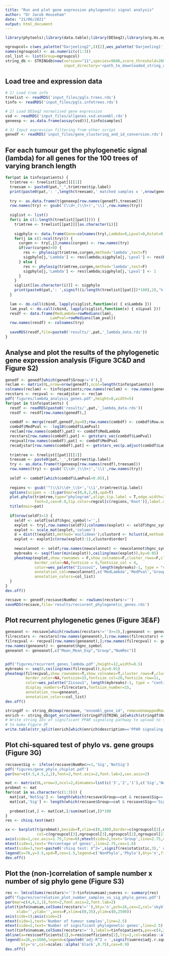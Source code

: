 ```yaml
---
title: "Run and plot gene expression phylogenetic signal analysis"
author: "Dr Jacob Househam"
date: "21/06/2021"
output: html_document
---
```


```r
library(phytools);library(data.table);library(DESeq2);library(org.Hs.eg.db);library(phangorn);library(wesanderson);library(pheatmap);library(STRINGdb);library(metap);library(clusterProfiler);library(stringr)
```

```r
ngroupcol= c(wes_palette("Darjeeling2",5)[2],wes_palette('Darjeeling1',5)[2],wes_palette('FantasticFox1',5)[5])
names(ngroupcol) <- as.numeric(c(1:3))
col_list <- list(Group=ngroupcol)
string_db <- STRINGdb$new(version="11",species=9606,score_threshold=200,
                          input_directory='<path_to_downloaded_string_db_database>')
```

## Load tree and expression data
```r
# 1) Load tree info
treelist <- readRDS('input_files/pgls.trees.rds')
tinfo <- readRDS('input_files/pgls.infotrees.rds')

# 2) Load DESeq2 normalised gene expression
vsd <- readRDS('input_files/allgenes.vsd.ensembl.rds')
geneexp <- as.data.frame(assay(vsd))[,tinfo$samples]

# 3) Input expression filtering from other script
genedf <- readRDS('input_files/gene_clustering_and_id_conversion.rds')
```

## For each tumour get the phylogenetic signal (lambda) for all genes for the 100 trees of varying branch length
```r
for(pat in tinfo$patients) {
  trimtree <- treelist[[pat]][[1]]
  treesam <- paste0(pat,"_",trimtree$tip.label)
  print(paste0(pat,': ',length(treesam),' matched samples x ',nrow(genedf),' genes'))
  
  try <- as.data.frame(t(geneexp[row.names(genedf),treesam]))
  row.names(try) <- gsub('C\\d+_(\\S+)','\\1',row.names(try))
  
  siglist <- list()
  for(i in c(1:length(treelist[[pat]]))) {
    trimtree <- treelist[[pat]][[as.character(i)]]
    
    sigphylo <- data.frame(Gene=colnames(try),Lambda=0,Lpval=0,Kstat=0,Kpval=0)
    for(j in c(1:ncol(try))) {
      curgen <- try[,j];names(curgen) <- row.names(try)
      if(var(curgen)>0) {
        res <- phylosig(trimtree,curgen,method='lambda',test=T)
        sigphylo[j,'Lambda'] <- res$lambda;sigphylo[j,'Lpval'] <- res$P
      } else {
        res <- phylosig(trimtree,curgen,method='lambda',test=F)
        sigphylo[j,'Lambda'] <- res$lambda;sigphylo[j,'Lpval'] <- 1
      }
    }
    siglist[[as.character(i)]] <- sigphylo
    print(paste0(pat,': ',signif((i/length(treelist[[pat]])*100),2),'%'))
  }
  
  lam <- do.call(cbind, lapply(siglist,function(x) { x$Lambda }))
  lam_pval <- do.call(cbind, lapply(siglist,function(x) { x$Lpval }))
  resdf <- data.frame(MedLambda=rowMedians(lam),
                    LamPval=rowMedians(lam_pval))
  row.names(resdf) <- colnames(try)
  
  saveRDS(resdf,file=paste0('results/',pat,'_lambda_data.rds'))
}
```

## Analyse and plot the results of the phylogenetic gene expression analysis (Figure 3C&D and Figure S2)
```r
genedf <- genedf[which(genedf$Group!='4'),]
reclam <- matrix(0L,nrow=nrow(genedf),ncol=length(tinfo$patients))
colnames(reclam) <- tinfo$patients;row.names(reclam) <- row.names(genedf)
recstars <- recpval <- recadjstar <- reclam
pdf('figures/lambda_analysis_genes.pdf',height=8,width=5)
for(pat in tinfo$patients) {
  resdf <- readRDS(paste0('results/',pat,'_lambda_data.rds'))
  resdf <- resdf[row.names(genedf),]
  
  combdf <- merge(resdf,genedf,by=0);row.names(combdf) <- combdf$Row.names
  combdf$MedPval <- -log10(combdf$LamPval)
  reclam[row.names(combdf),pat] <- combdf$MedLambda
  recstars[row.names(combdf),pat] <- getstars_vec(combdf$LamPval)
  recpval[row.names(combdf),pat] <- combdf$MedPval
  recadjstar[row.names(combdf),pat] <- getstars_vec(p.adjust(combdf$LamPval,method='fdr'))
  
  trimtree <- treelist[[pat]][[1]]
  treesam <- paste0(pat,'_',trimtree$tip.label)
  try <- as.data.frame(t(geneexp[row.names(resdf),treesam]))
  row.names(try) <- gsub('C\\d+_(\\S+)','\\1',row.names(try))
  
  seldf <- combdf[which(combdf$LamPval<0.05),]
  
  regions <- gsub('^(\\S)\\d+_\\S+','\\1',trimtree$tip.label)
  options(scipen = -1);par(mar=c(0,0,2,0),xpd=T)
  plot.phylo(trimtree,type="phylogram",align.tip.label = T,edge.width=3,
             font=2,cex=0.9,tip.color=regcol[c(regions,'Root')],label.offset=20)
  title(main=pat)
  
  if(nrow(seldf)>1) {
    seldf <- seldf[seldf$hgnc_symbol!='',]
    explot <- try[,row.names(seldf)];colnames(explot) <- seldf$hgnc_symbol
    explot <- scale_mat(explot,'column')
    d = dist(t(explot),method='euclidean');clustord <- hclust(d,method='complete')
    explot <- explot[c(nrow(explot):1),clustord$order]
    
    newcolannot <- seldf;row.names(newcolannot) <- newcolannot$hgnc_symbol
    mybreaks <- seq(floor(min(explot)),ceiling(max(explot)),by=0.05)
    pheatmap(explot,show_rownames = F,show_colnames=F,cluster_rows=F,cluster_cols=F,treeheight_col=0,
             border_color=NA,fontsize = 6,fontsize_col = 4,
             color=wes_palette("Zissou1", length(mybreaks)-1, type = "continuous"),breaks=mybreaks,
             annotation_col=newcolannot[,c('MedLambda','MedPval','Group')],
             annotation_colors=col_list)
  }
}
dev.off()

recsave <- genedf;recsave$NumRec <- rowSums(recstars!='')
saveRDS(recsave,file='results/reccurent_phylogenetic_genes.rds')
```

## Plot recurrent phylogenetic genes (Figure 3E&F)
```r
geneanot <- recsave[which(rowSums(recstars!='')>=3),];geneanot <- geneanot[order(geneanot$NumRec,decreasing=T),]
filrecstars <- recstars[row.names(geneanot),];row.names(filrecstars) <- geneanot$hgnc_symbol
filrecpval <- recpval[row.names(geneanot),];row.names(filrecpval) <- geneanot$hgnc_symbol
row.names(geneanot) <- geneanot$hgnc_symbol
geneanot <- geneanot[,c("Mean_Mean_Exp","Group","NumRec")]


pdf('figures/recurrent_genes_lambda.pdf',height=12,width=8.5)
mybreaks <- seq(0,ceiling(max(filrecpval)),by=0.01)
pheatmap(filrecpval,show_rownames=T,show_colnames=T,cluster_rows=F,cluster_cols=T,
         border_color=NA,fontsize=15,fontsize_col=20,fontsize_row=11,
         color=wes_palette("Zissou1", length(mybreaks)-1, type = "continuous"),breaks=mybreaks,
         display_numbers=filrecstars,fontsize_number=15,
         annotation_row=geneanot,
         annotation_colors=col_list)
dev.off()

stringdf <- string_db$map(recsave, "ensembl_gene_id", removeUnmappedRows = TRUE)
enrich <- string_db$get_enrichment(stringdf$STRING_id[which(stringdf$NumRec>=3)],category='KEGG')
# Write string IDs of significant PPAR signaling pathway to upload to string-db.org in order
# to make Figure 3F
write.table(str_split(enrich[which(enrich$description=='PPAR signaling pathway'),'inputGenes'],',')[[1]],file='results/stringdb.rec.ppar.txt',row.names = F,col.names=F,quote=F,sep='\n')
```

## Plot chi-squared test of phylo vs. gene groups (Figure 3G)
```r
recsave$Sig <- ifelse(recsave$NumRec>=1,'Sig','NotSig')
pdf('figures/gene_phylo_chiplot.pdf')
par(mar=c(4.5,4.5,2,2),font=2,font.axis=2,font.lab=2,cex.axis=2)

mat <- matrix(0L,nrow=3,ncol=2,dimnames=list(c('3','2','1'),c('Sig','NotSig')))
probmat <- mat
for(cat in as.character(c(1:3))) {
  mat[cat,'NotSig'] <- length(which(recsave$Group==cat & recsave$Sig=='NotSig'))
  mat[cat,'Sig'] <- length(which(recsave$Group==cat & recsave$Sig=='Sig'))
  
  probmat[cat,] <- mat[cat,]/sum(mat[cat,])*100
}
res <- chisq.test(mat)  

xx <- barplot(t(probmat),beside=T,xlim=c(0,100),border=c(ngroupcol[3],ngroupcol[3],ngroupcol[2],ngroupcol[2],ngroupcol[1],ngroupcol[1]),axes=F,horiz=T,las=2,density=c(NA,20,NA,20,NA,20),
              col=c(ngroupcol[3],ngroupcol[3],ngroupcol[2],ngroupcol[2],ngroupcol[1],ngroupcol[1]))
axis(side=1,cex.axis=1.75,line=0);mtext(side=2,text='Group',line=2.75,cex=1.6)
mtext(side=1,text='Percentage of genes',line=2.75,cex=1.6)
mtext(side=3,text=paste0('chisq test: X^2=',signif(res$statistic,3),' df=',res$parameter,', p-value=',signif(res$p.value,3)),line=0.5,cex=1.2)
legend(x=70,y=3.5,xpd=T,cex=1.5,legend=c('NonPhylo','Phylo'),bty='n',fill='gray60',density=c(20,NA),border=c('gray60'))
dev.off()
```

## Plot the (non-)correlation of sample number x number of sig phylo gene (Figure S3)
```r
res <- lm(colSums(recstars!='')~tinfo$numsam);sumres <- summary(res)
pdf('figures/correlation_plot_number_samples_vs_sig_phylo_genes.pdf')
par(mar=c(4,4,1,1),font=2,font.axis=2,font.lab=2)
plot(tinfo$numsam,colSums(recstars!=''),bty='n',pch=16,cex=2,col='skyblue3',
     xlab='',ylab='',axes=F,xlim=c(0,35),ylim=c(0,2500))
axis(side=1);axis(side=2)
mtext(side=1,text='Number of tumour samples',line=2.5)
mtext(side=2,text='Number of significant phylogenetic genes',line=2.5)
text(tinfo$numsam,colSums(recstars!=''),labels=tinfo$patients,pos=c(4,3,3,3,4,3,2,1),offset=0.6,cex=1)
abline(a=res$coefficients[1],b=res$coefficients[2],lty=2,col=scales::alpha('black',0.75))
legend(x=26,y=1600,legend=c(paste0('adj-R^2 = ',signif(sumres$adj.r.squared,2)),paste0('p = ',signif(sumres$coefficients[2,4],2))),
       bty='n',col=scales::alpha('black',0.75),cex=0.9)
dev.off()
```


